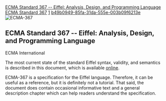[[Property:title|ECMA Standard 367 -- Eiffel: Analysis, Design, and Programming Language]]
[[Property:link_title|ECMA Standard 367]]
[[Property:weight|1]]
[[Property:uuid|b49b0949-85fa-31da-555e-003b09f6213e]]
[[Image: ECMA-367 cover small|ECMA-367]]


==ECMA Standard 367 -- Eiffel: Analysis, Design, and Programming Language==

ECMA International

The most current state of the standard Eiffel syntax, validity, and semantics is described in this document, which is available [http://www.ecma-international.org/publications/standards/Ecma-367.htm online].

ECMA-367 is a specification for the Eiffel language. Therefore, it can be useful as a reference, but it is definitely not a tutorial. That said, the document does contain occasional informative text and a general description chapter which can help readers understand the specification. 



